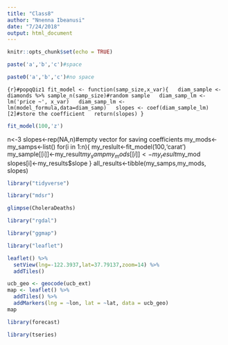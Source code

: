 ```yaml
---
title: "Class8"
author: "Nnenna Ibeanusi"
date: "7/24/2018"
output: html_document
---
```


```r
knitr::opts_chunk$set(echo = TRUE)
```

```r
paste('a','b','c')#space
```

```r
paste0('a','b','c')#no space
```

```{r}#popqQiz1
fit_model <- function(samp_size,x_var){
  diam_sample <- diamonds %>% sample_n(samp_size)#random sample
  diam_samp_lm <- lm('price ~', x_var)
  diam_samp_lm <- lm(model_formula,data=diam_samp)
  slopes <- coef(diam_sample_lm)[2]#store the coefficient
  return(slopes)
}
```

```r
fit_model(100,'z')
```

<!-- ```{r}#popQuiz2 -->
<!-- fit_model <- function(samp_size,x_var){ -->
<!--   diam_sample <- diamonds %>% sample_n(samp_size)#random sample -->
<!--   diam_samp_lm <- lm('price ~', x_var) -->
<!--   diam_samp_lm <- lm(model_formula,data=diam_samp) -->
<!--   slopes <- coef(diam_sample_lm)[2]#store the coefficient -->
<!--   all_results <- list(my_samp)=diam_samp,my_mod=diam_ -->
<!--   return(slopes) -->
<!-- } -->
<!-- ``` -->

n<-3
slopes<-rep(NA,n)#empty vector for saving coefficients
my_mods<-my_samps<-list()
for(i in 1:n){
  my_reslult<-fit_model(100,'carat')
  my_sample[[i]]<-my_result$my_samp
  my_mods[[i]]<-my_result$my_mod
  slopes[i]<-my_results$slope
}
all_results<-tibble(my_samps,my_mods, slopes)
```r
library("tidyverse")
```


```r
library("mdsr")
```

```r
glimpse(CholeraDeaths)
```

```r
library("rgdal")
```

```r
library("ggmap")
```

```r
library("leaflet")
```

```r
leaflet() %>% 
  setView(lng=-122.3937,lat=37.79137,zoom=14) %>% 
  addTiles()
```

```r
ucb_geo <- geocode(ucb_ext)
map <- leaflet() %>%
  addTiles() %>%
  addMarkers(lng = ~lon, lat = ~lat, data = ucb_geo)
map
```

```r
library(forecast)
```

```r
library(tseries)
```


